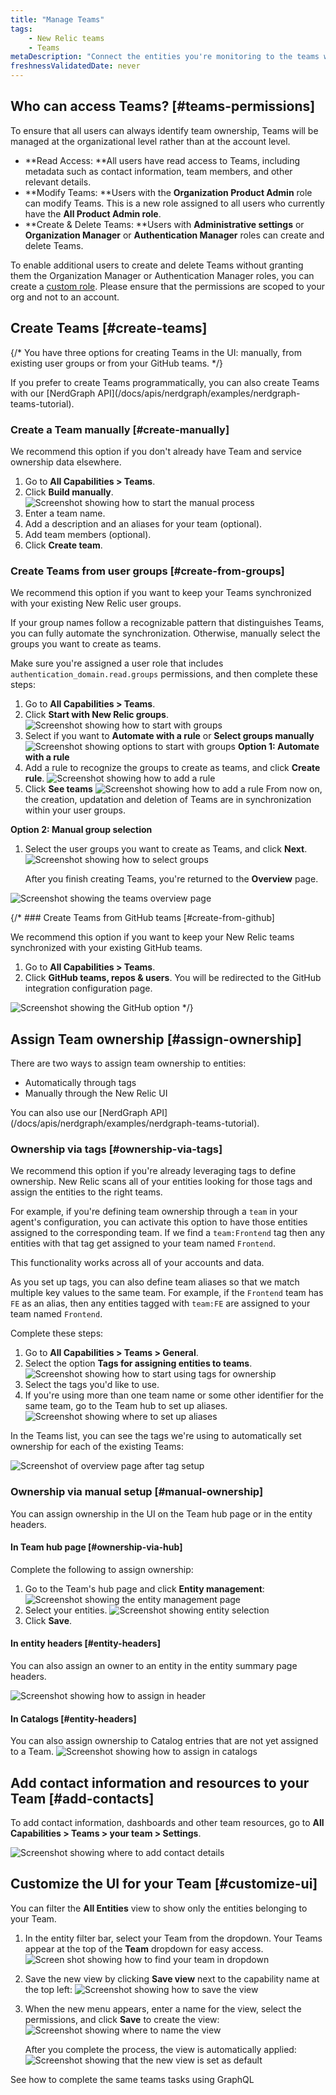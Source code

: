 ```yaml
---
title: "Manage Teams"
tags:
    - New Relic teams
    - Teams
metaDescription: "Connect the entities you're monitoring to the teams who own them"
freshnessValidatedDate: never
---
```



## Who can access Teams? [#teams-permissions]

To ensure that all users can always identify team ownership, Teams will be managed at the organizational level rather than at the account level.

* **Read Access: **All users have read access to Teams, including metadata such as contact information, team members, and other relevant details.
* **Modify Teams: **Users with the **Organization Product Admin** role can modify Teams. This is a new role assigned to all users who currently have the **All Product Admin role**.
* **Create & Delete Teams: **Users with **Administrative settings** or **Organization Manager** or **Authentication Manager** roles can create and delete Teams.

<Callout variant="tip" title="Tip">

To enable additional users to create and delete Teams without granting them the Organization Manager or Authentication Manager roles, you can create a [custom role](/docs/apis/nerdgraph/examples/nerdgraph-manage-groups/#create-role). Please ensure that the permissions are scoped to your org and not to an account.
</Callout>

## Create Teams [#create-teams]

{/* You have three options for creating Teams in the UI: manually, from existing user groups or from your GitHub teams.  */}

<Callout variant="tip">
  If you prefer to create Teams programmatically, you can also create Teams with our [NerdGraph API](/docs/apis/nerdgraph/examples/nerdgraph-teams-tutorial).
</Callout>

### Create a Team manually [#create-manually]

We recommend this option if you don't already have Team and service ownership data elsewhere.

1. Go to **All Capabilities > Teams**.
2. Click **Build manually**.
    <img
        title="Screenshot showing how to start the manual process"
        alt="Screenshot showing how to start the manual process"
        src="/images/teams_screenshot-crop_create-manually.webp"
    />
3. Enter a team name.
4. Add a description and an aliases for your team (optional).
5. Add team members (optional).
6. Click **Create team**.

### Create Teams from user groups [#create-from-groups]

We recommend this option if you want to keep your Teams synchronized with your existing New Relic user groups.

If your group names follow a recognizable pattern that distinguishes Teams, you can fully automate the synchronization. Otherwise, manually select the groups you want to create as teams.

Make sure you're assigned a user role that includes `authentication_domain.read.groups` permissions, and then complete these steps:


1. Go to **All Capabilities > Teams**.
2. Click **Start with New Relic groups**.
    <img
        title="Screenshot showing how to start with groups"
        alt="Screenshot showing how to start with groups"
        src="/images/teams_screenshot-crop_start-with-groups.webp"
    />
3. Select if you want to **Automate with a rule** or **Select groups manually**
  <img
        title="Screenshot showing options to start with groups"
        alt="Screenshot showing options to start with groups"
        src="/images/teams_usergroups_selection.webp"
    />
**Option 1: Automate with a rule**
1. Add a rule to recognize the groups to create as teams, and click **Create rule**.
    <img
        title="Screenshot showing how to add a rule"
        alt="Screenshot showing how to add a rule"
        src="/images/teams_usergroups_createrule.webp"
    />
2. Click **See teams**
     <img
        title="Screenshot showing how to add a rule"
        alt="Screenshot showing how to add a rule"
        src="/images/teams_usergroups_createrule_seeteams.webp"
    />
    From now on, the creation, updatation and deletion of Teams are in synchronization within your user groups. 

**Option 2: Manual group selection**
1. Select the user groups you want to create as Teams, and click **Next**.
    <img
        title="Screenshot showing how to select groups"
        alt="Screenshot showing how to select groups"
        src="/images/teams_usergroups_manual.webp"
    />

    After you finish creating Teams, you're returned to the **Overview** page.

<img
    title="Screenshot showing the teams overview page"
    alt="Screenshot showing the teams overview page"
    src="/images/teams_screenshot-crop_teams-overview-page.webp"
/>

{/* ### Create Teams from GitHub teams [#create-from-github]

We recommend this option if you want to keep your New Relic teams synchronized with your existing GitHub teams.

1. Go to **All Capabilities > Teams**.
2. Click **GitHub teams, repos & users**. You will be redirected to the GitHub integration configuration page.

<img
    title="Screenshot showing the GitHub option"
    alt="Screenshot showing the GitHub option"
    src="/images/create_teams_github.webp"
/> */}

## Assign Team ownership [#assign-ownership]

There are two ways to assign team ownership to entities:

* Automatically through tags
* Manually through the New Relic UI

<Callout variant="tip">
  You can also use  our [NerdGraph API](/docs/apis/nerdgraph/examples/nerdgraph-teams-tutorial).
</Callout>

### Ownership via tags [#ownership-via-tags]

We recommend this option if you're already leveraging tags to define ownership. New Relic scans all of your entities looking for those tags and assign the entities to the right teams.

For example, if you're defining team ownership through a `team` in your agent's configuration, you can activate this option to have those entities assigned to the corresponding team. If we find a `team:Frontend` tag then any entities with that tag get assigned to your team named `Frontend`.

This functionality works across all of your accounts and data.

As you set up tags, you can also define team aliases so that we match multiple key values to the same team. For example, if the `Frontend` team has `FE` as an alias, then any entities tagged with `team:FE` are assigned to your team named `Frontend`.

Complete these steps:

1. Go to **All Capabilities > Teams > General**.
2. Select the option **Tags for assigning entities to teams**.
    <img
        title="Screenshot showing how to start using tags for ownership"
        alt="Screenshot showing how to start using tags for ownership"
        src="/images/teams_screenshot-crop_use-tags-for-ownership.webp"
    />
3. Select the tags you'd like to use.
4. If you're using more than one team name or some other identifier for the same team, go to the Team hub to set up aliases.
    <img
        title="Screenshot showing where to set up aliases"
        alt="Screenshot showing where to set up aliases"
        src="/images/teams_screenshot-crop_set-up-aliases.webp"
    />


In the Teams list, you can see the tags we're using to automatically set ownership for each of the existing Teams: 

<img
    title="Screenshot of overview page after tag setup"
    alt="Screenshot of overview page after tag setup"
    src="/images/teams_screenshot-crop_overview-page-with-tags.webp"
/>

### Ownership via manual setup [#manual-ownership]

You can assign ownership in the UI on the Team hub page or in the entity headers.

#### In Team hub page [#ownership-via-hub]

Complete the following to assign ownership:

1. Go to the Team's hub page and click **Entity management**:
    <img
        title="Screenshot showing the entity management page"
        alt="Screenshot showing the entity management page"
        src="/images/teams_screenshot-crop_entity-management.webp"
    />
2. Select your entities.
    <img
        title="Screenshot showing entity selection"
        alt="Screenshot showing entity selection"
        src="/images/teams_screenshot-crop_select-entities.webp"
    />
3. Click **Save**.

#### In entity headers [#entity-headers]

You can also assign an owner to an entity in the entity summary page headers.

<img
    title="Screenshot showing how to assign in header"
    alt="Screenshot showing how to assign in header"
    src="/images/teams_screenshot-crop_assign-in-header.webp"
/>
#### In Catalogs [#entity-headers]

You can also assign ownership to Catalog entries that are not yet assigned to a Team.
<img
    title="Screenshot showing how to assign in catalogs"
    alt="Screenshot showing how to assign in catalogs"
    src="/images/catalogs_assign_team.webp"
/>

## Add contact information and resources to your Team [#add-contacts]

To add contact information, dashboards and other team resources, go to **All Capabilities > Teams > your team > Settings**.

<img
    title="Screenshot showing where to add contact details"
    alt="Screenshot showing where to add contact details"
    src="/images/teams_screenshot-crop_add-contact-info.webp"
/>

## Customize the UI for your Team [#customize-ui]

You can filter the **All Entities** view to show only the entities belonging to your Team. 

1. In the entity filter bar, select your Team from the dropdown. Your Teams appear at the top of the **Team** dropdown for easy access.
    <img
        title="Screen shot showing how to find your team in dropdown"
        alt="Screen shot showing how to find your team in dropdown"
        src="/images/teams_screenshot-crop_select-team-dropdown.webp"
    />
2. Save the new view by clicking **Save view** next to the capability name at the top left:
    <img
        title="Screenshot showing how to save the view"
        alt="Screenshot showing how to save the view"
        src="/images/teams_screenshot-crop_save-view.webp"
    />
3. When the  new menu appears, enter a name for the view, select the permissions, and click **Save** to create the view:
    <img
        title="Screenshot showing where to name the view"
        alt="Screenshot showing where to name the view"
        src="/images/teams_screenshot-crop_name-the-view.webp"
    />

    After you complete the process, the view is automatically applied:
    <img
        title="Screenshot showing that the new view is set as default"
        alt="Screenshot showing that the new view is set as default"
        src="/images/teams_screenshot-crop_new-default-view.webp"
    />

   

<DocTiles>
  <DocTile title='NerdGraph API' path="/docs/apis/nerdgraph/examples/nerdgraph-teams-tutorial">See how to complete the same teams tasks using GraphQL</DocTile>
</DocTiles>